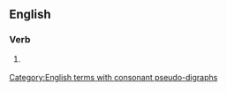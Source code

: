 ==English==

===Verb===
{{head|en|verb forms}}

# {{lb|en|obsolete}} {{past of|upheave|lang=en}}
#: {{rfquotek|Geoffrey Chaucer}}

[[Category:English terms with consonant pseudo-digraphs]]